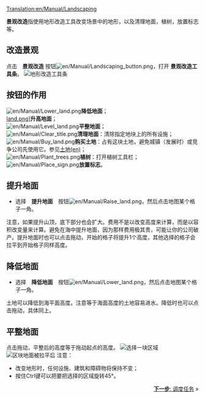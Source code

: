 [[Translation:en/Manual/Landscaping]]

{{zh/Manual/Tutorial/教程}}

'''景观改造'''指使用地形改造工具改变场景中的地形，以及清理地面，植树，放置标志等。

== 改造景观 ==
点击　'''景观改造''' 按钮[[File:en/Manual/Landscaping button.png]]，打开 '''景观改造工具条'''。
[[File:en/Manual/Landscaping toolbar.png|none|frame|地形改造工具条]]

== 按钮的作用 ==
[[File:en/Manual/Lower land.png]]'''降低地面'''；<br/>
[File:en/Manual/Raise land.png]]'''升高地面'''；<br/>
[[File:en/Manual/Level land.png]]'''平整地面'''；<br/>
[[File:en/Manual/Clear title.png]]'''清理地面'''：清除指定地块上的所有设施；<br/>
[[File:en/Manual/Buy land.png]]'''购买土地'''：占有这块土地，避免城镇（发展时）或竞争公司先使用它。参见[[en/Manual/Land|土地(en)]]；<br/>
[[File:en/Manual/Plant trees.png]]'''植树'''：打开植树工具栏；<br/>
[[File:en/Manual/Place sign.png]]'''放置标志'''。<br/>

== 提升地面 ==
* 选择　'''提升地面'''　按钮[[File:en/Manual/Raise land.png]]，然后点击地图某个格子一角。
注意，如果提升山顶，底下部分也会扩大。费用不是以改变高度来计算，而是以容积改变量来计算。避免在海中提升地面，因为那样费用极其贵，可能让你的公司破产。提升地面时也可以点击拖动，开始的格子将提升1个高度，其他选择的格子会拉平到开始格子同样高度。

== 降低地面 ==
* 选择　'''降低地面'''　按钮[[File:en/Manual/Lower land.png]]，然后点击地图某个格子一角。
土地可以降低到海平面高度。注意等于海面高度的土地容易进水。降低时也可以点击拖动，具体同上。

== 平整地面 ==
点击拖动，平整后的高度等于拖动起点的高度。
[[File:en/Manual/Level land before.png|center|frame|选择一块区域]]
[[File:en/Manual/Level land after.png|center|frame|区块地面被拉平后]]
注意：
* 改变地形时，任何设施、建筑和障碍物将保持不变；
* 按住Ctrl键可以把要把选择的区域旋转45°。

<span style="float: right">[[zh/Manual/教程/调度任务|'''下一步''': 调度任务]] &raquo;</span>